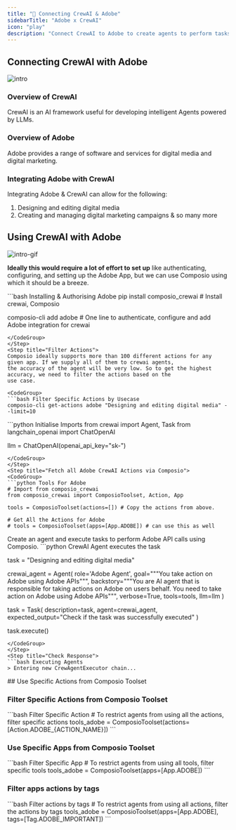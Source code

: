 ```yaml
---
title: "🚀 Connecting CrewAI & Adobe"
sidebarTitle: "Adobe x CrewAI"
icon: "play"
description: "Connect CrewAI to Adobe to create agents to perform tasks using natural language"
---
```


## Connecting CrewAI with Adobe
![intro](/media/intro.jpg)

### Overview of CrewAI

CrewAI is an AI framework useful for developing intelligent Agents powered by LLMs.

### Overview of Adobe

Adobe provides a range of software and services for digital media and digital marketing.

### Integrating Adobe with CrewAI

Integrating Adobe & CrewAI can allow for the following:

1. Designing and editing digital media
2. Creating and managing digital marketing campaigns
& so many more

## Using CrewAI with Adobe
![intro-gif](/media/intro.gif)
<Steps>
<Step title="Setting Up the Environment">

**Ideally this would require a lot of effort to set up** like authenticating, configuring, and setting up the Adobe App, but we can use Composio using which it should be a breeze.

<CodeGroup>
```bash Installing & Authorising Adobe
pip install composio_crewai # Install crewai, Composio 

composio-cli add adobe # One line to authenticate, configure and add Adobe integration for crewai
```
</CodeGroup>
</Step>
<Step title="Filter Actions">
Composio ideally supports more than 100 different actions for any given app. If we supply all of them to crewai agents, 
the accuracy of the agent will be very low. So to get the highest accuracy, we need to filter the actions based on the 
use case.

<CodeGroup>
```bash Filter Specific Actions by Usecase
composio-cli get-actions adobe "Designing and editing digital media" --limit=10
```
</CodeGroup>

</Step>
<Step title="Import Base Packages">

<CodeGroup>
```python Initialise Imports
from crewai import Agent, Task
from langchain_openai import ChatOpenAI

llm = ChatOpenAI(openai_api_key="sk-<OPENAI KEY>")
```
</CodeGroup>
</Step>
<Step title="Fetch all Adobe CrewAI Actions via Composio">
<CodeGroup>
```python Tools For Adobe
# Import from composio_crewai
from composio_crewai import ComposioToolset, Action, App

tools = ComposioToolset(actions=[]) # Copy the actions from above. 

# Get All the Actions for Adobe
# tools = ComposioToolset(apps=[App.ADOBE]) # can use this as well
```
</CodeGroup>
</Step>
<Step title="Execute the Agent">
Create an agent and execute tasks to perform Adobe API calls using Composio. 
<CodeGroup>
```python CrewAI Agent executes the task

task = "Designing and editing digital media"

crewai_agent = Agent(
    role='Adobe Agent',
    goal="""You take action on Adobe using Adobe APIs""",
    backstory="""You are AI agent that is responsible for taking actions on Adobe on users behalf. You need to take action on Adobe using Adobe APIs""",
    verbose=True,
    tools=tools,
    llm=llm
)

task = Task(
    description=task,
    agent=crewai_agent,
    expected_output="Check if the task was successfully executed"
)

task.execute()
```
</CodeGroup>
</Step>
<Step title="Check Response">
```bash Executing Agents
> Entering new CrewAgentExecutor chain...
```
</Step>
</Steps>
## Use Specific Actions from Composio Toolset

### Filter Specific Actions from Composio Toolset

<CodeGroup>
```bash Filter Specific Action
# To restrict agents from using all the actions, filter specific actions
tools_adobe = ComposioToolset(actions=[Action.ADOBE_{ACTION_NAME}])
```
</CodeGroup>

### Use Specific Apps from Composio Toolset
<CodeGroup>
```bash Filter Specific App
# To restrict agents from using all tools, filter specific tools
tools_adobe = ComposioToolset(apps=[App.ADOBE])
```
</CodeGroup>

### Filter apps actions by tags 
<CodeGroup>
```bash Filter actions by tags
# To restrict agents from using all actions, filter the actions by tags
tools_adobe = ComposioToolset(apps=[App.ADOBE], tags=[Tag.ADOBE_IMPORTANT])
```
</CodeGroup>